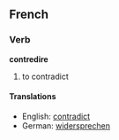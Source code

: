 ==French==

===Verb===

'''contredire'''

# to contradict

====Translations====

* English:  [[contradict]]
* German:  [[widersprechen]]